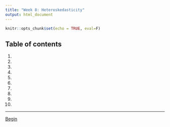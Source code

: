 ```yaml
---
title: "Week 8: Heteroskedasticity"
output: html_document
---
```


```r
knitr::opts_chunk$set(echo = TRUE, eval=F)
```

## Table of contents
1. [](8_1.html)
2. [](8_2.html)
3. [](8_3.html)
4. [](8_4.html)
5. [](8_5.html)
6. [](8_6.html)
7. [](8_7.html)
8. [](8_8.html)
9. [](8_9.html)
10. [](8_10.html)

---

[Begin](8_1.html)

